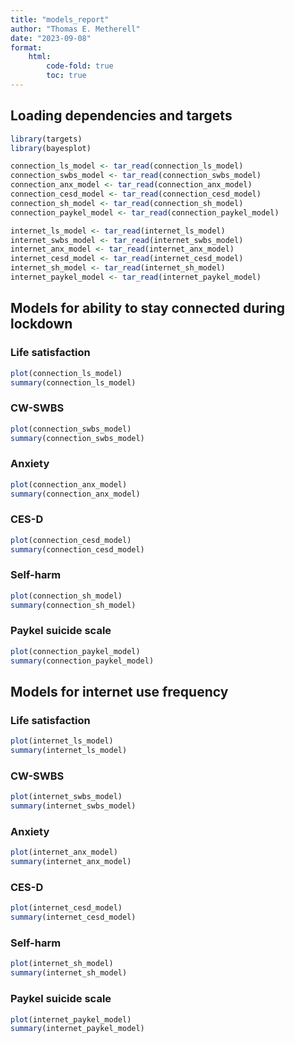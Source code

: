 ```yaml
---
title: "models_report"
author: "Thomas E. Metherell"
date: "2023-09-08"
format:
    html:
        code-fold: true
        toc: true
---
```


## Loading dependencies and targets

```r
library(targets)
library(bayesplot)

connection_ls_model <- tar_read(connection_ls_model)
connection_swbs_model <- tar_read(connection_swbs_model)
connection_anx_model <- tar_read(connection_anx_model)
connection_cesd_model <- tar_read(connection_cesd_model)
connection_sh_model <- tar_read(connection_sh_model)
connection_paykel_model <- tar_read(connection_paykel_model)

internet_ls_model <- tar_read(internet_ls_model)
internet_swbs_model <- tar_read(internet_swbs_model)
internet_anx_model <- tar_read(internet_anx_model)
internet_cesd_model <- tar_read(internet_cesd_model)
internet_sh_model <- tar_read(internet_sh_model)
internet_paykel_model <- tar_read(internet_paykel_model)
```

## Models for ability to stay connected during lockdown
### Life satisfaction

```r
plot(connection_ls_model)
summary(connection_ls_model)
```

### CW-SWBS

```r
plot(connection_swbs_model)
summary(connection_swbs_model)
```

### Anxiety

```r
plot(connection_anx_model)
summary(connection_anx_model)
```

### CES-D

```r
plot(connection_cesd_model)
summary(connection_cesd_model)
```

### Self-harm

```r
plot(connection_sh_model)
summary(connection_sh_model)
```

### Paykel suicide scale

```r
plot(connection_paykel_model)
summary(connection_paykel_model)
```

## Models for internet use frequency
### Life satisfaction

```r
plot(internet_ls_model)
summary(internet_ls_model)
```

### CW-SWBS

```r
plot(internet_swbs_model)
summary(internet_swbs_model)
```

### Anxiety

```r
plot(internet_anx_model)
summary(internet_anx_model)
```

### CES-D

```r
plot(internet_cesd_model)
summary(internet_cesd_model)
```

### Self-harm

```r
plot(internet_sh_model)
summary(internet_sh_model)
```

### Paykel suicide scale

```r
plot(internet_paykel_model)
summary(internet_paykel_model)
```